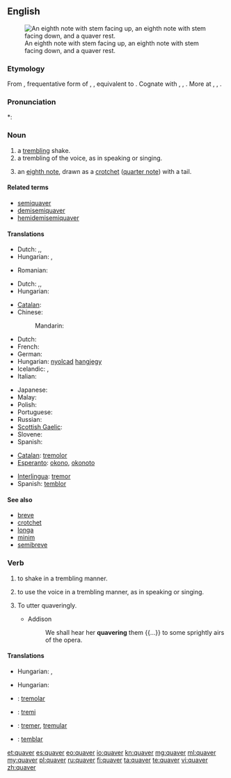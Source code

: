 ==English==
{{wikipedia}}
[[Image:Eighth notes and rest.png|thumb|An eighth note with stem facing up, an eighth note with stem facing down, and a quaver rest.]]

===Etymology===
From {{etyl|enm|en}} {{term|quaveren|lang=enm}}, frequentative form of {{term|quaven|lang=enm}}, {{term|cwavien||to tremble|lang=enm}}, equivalent to {{suffix|quave|er}}. Cognate with {{etyl|nds|-}} {{term|quabbeln||to quiver|lang=nds}}, {{etyl|de|-}} {{term|quabbeln|lang=de}}, {{term|quappeln||to quiver|lang=de}}. More at {{l|en|quave}}, {{l|en|quab}}, {{l|en|quiver}}.

===Pronunciation===
*: {{rhymes|eɪvə(r)}}

===Noun===
{{en-noun}}

# a [[trembling]] shake.
# a trembling of the voice, as in speaking or singing.
# {{context|music|lang=en}} an [[eighth note]], drawn as a [[crotchet]] ([[quarter note]]) with a tail.

====Related terms====
* [[semiquaver]]
* [[demisemiquaver]]
* [[hemidemisemiquaver]]

====Translations====
{{trans-top|a trembling shake}}
* Dutch: {{t+|nl|trilling}},{{t+|nl|beving}},
* Hungarian: {{t+|hu|reszketés}}, {{t+|hu|remegés}}
{{trans-mid}}
* Romanian: {{t|ro|tremur}}
{{trans-bottom}}

{{trans-top|a trembling of the voice}}
* Dutch: {{t-|nl|vibrato}},{{t-|nl|tremolo}},
* Hungarian: {{t+|hu|remegés}}
{{trans-mid}}
{{trans-bottom}}

{{trans-top|''(music)'' an eighth note}}
* [[Catalan]]: {{t+|ca|corxera|f}}
* Chinese:
*: Mandarin: {{t|cmn|八分音符|sc=Hani}}
* Dutch: {{t-|nl|achtste noot}}
* French: {{t+|fr|croche|f}}
* German: {{t+|de|Achtelnote|f}}
* Hungarian: [[nyolcad]] [[hangjegy]]
* Icelandic: {{t-|is|áttundapartsnóta|f}}, {{t-|is|áttundipartur|m}}
* Italian: {{t-|it|croma|f}}
{{trans-mid}}
* Japanese: {{t-|ja|八分音符|tr=hachibun onpu|sc=Jpan}}
* Malay: {{t-|ms|kuaver}}
* Polish: {{t+|pl|ósemka|f}}
* Portuguese: {{t-|pt|colcheia|f}}
* Russian: {{t-|ru|восьмая нота|f|tr=vos’mája nóta}}
* [[Scottish Gaelic]]: {{t-|gd|caman|m}}
* Slovene: {{t-|sl|osminka|f}}
* Spanish: {{t+|es|corchea|f}}
{{trans-bottom}}

{{checktrans-top}}
* [[Catalan]]: [[tremolor]]
* [[Esperanto]]: [[okono]], [[okonoto]]
{{trans-mid}}
* [[Interlingua]]: [[tremor]]
* Spanish: [[temblor]]
{{trans-bottom}}

====See also====
* [[breve]]
* [[crotchet]]
* [[longa]]
* [[minim]]
* [[semibreve]]

===Verb===
{{en-verb|quavers|quavering|quavered|quavered}}

# to shake in a trembling manner.
# {{context|intransitive|lang=en}} to use the voice in a trembling manner, as in speaking or singing.
# {{context|transitive|lang=en}} To utter quaveringly.
#* Addison
#*: We shall hear her '''quavering''' them {{...}} to some sprightly airs of the opera.

====Translations====
{{trans-top|to shake}}
* Hungarian: {{t+|hu|remeg}}, {{t+|hu|reszket}}
{{trans-mid}}
{{trans-bottom}}

{{trans-top|to use the voice in a trembling manner}}
* Hungarian: {{t-|hu|trillázik}}
{{trans-mid}}
{{trans-bottom}}

{{checktrans-top}}
* {{ttbc|ca}}: [[tremolar]]
* {{ttbc|eo}}: [[tremi]]
{{trans-mid}}
* {{ttbc|ia}}: [[tremer]], [[tremular]]
* {{ttbc|es}}: [[temblar]]
{{trans-bottom}}

[[et:quaver]]
[[es:quaver]]
[[eo:quaver]]
[[io:quaver]]
[[kn:quaver]]
[[mg:quaver]]
[[ml:quaver]]
[[my:quaver]]
[[pl:quaver]]
[[ru:quaver]]
[[fi:quaver]]
[[ta:quaver]]
[[te:quaver]]
[[vi:quaver]]
[[zh:quaver]]